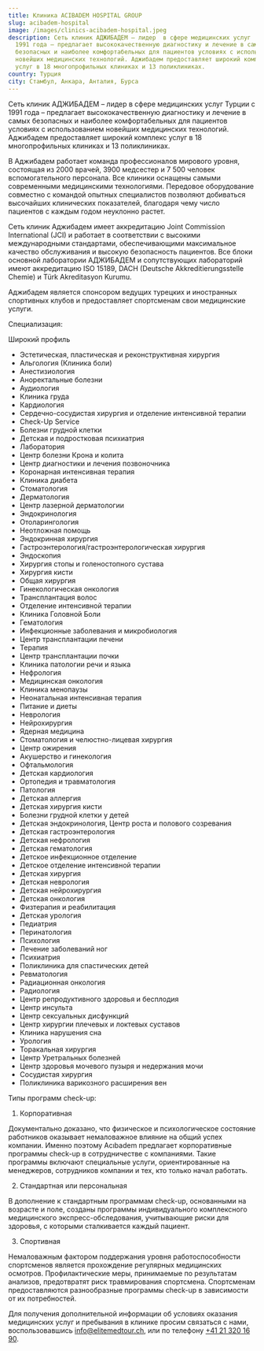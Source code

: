 ```yaml
---
title: Клиника ACIBADEM HOSPITAL GROUP
slug: acibadem-hospital
image: /images/clinics-acibadem-hospital.jpeg
description: Сеть клиник АДЖИБАДЕМ – лидер  в сфере медицинских услуг  Турции с
  1991 года – предлагает высококачественную диагностику и лечение в самых
  безопасных и наиболее комфортабельных для пациентов условиях с использованием
  новейших медицинских технологий. Аджибадем предоставляет широкий комплекс
  услуг в 18 многопрофильных клиниках и 13 поликлиниках.
country: Турция
city: Стамбул, Анкара, Анталия, Бурса
---
```


Сеть клиник АДЖИБАДЕМ – лидер в сфере медицинских услуг Турции с 1991 года – предлагает высококачественную диагностику и лечение в самых безопасных и наиболее комфортабельных для пациентов условиях с использованием новейших медицинских технологий. Аджибадем предоставляет широкий комплекс услуг в 18 многопрофильных клиниках и 13 поликлиниках.

В Аджибадем работает команда профессионалов мирового уровня, состоящая из 2000 врачей, 3900 медсестер и 7 500 человек вспомогательного персонала. Все клиники оснащены самыми современными медицинскими технологиями. Передовое оборудование совместно с командой опытных специалистов позволяют добиваться высочайших клинических показателей, благодаря чему число пациентов с каждым годом неуклонно растет.

Сеть клиник Аджибадем имеет аккредитацию Joint Commission International (JCI) и работает в соответствии с высокими международными стандартами, обеспечивающими максимальное качество обслуживания и высокую безопасность пациентов. Все блоки основной лаборатории АДЖИБАДЕМ и сопутствующих лабораторий имеют аккредитацию ISO 15189, DACH (Deutsche Akkreditierungsstelle Chemie) и Türk Akreditasyon Kurumu.

Аджибадем является спонсором ведущих турецких и иностранных спортивных клубов и предоставляет спортсменам свои медицинские услуги.

Специализация:

Широкий профиль

- Эстетическая, пластическая и реконструктивная хирургия
- Альгология (Клиника боли)
- Анестизиология
- Аноректальные болезни
- Аудиология
- Клиника груда
- Кардиология
- Сердечно-сосудистая хирургия и отделение интенсивной терапии
- Check-Up Service
- Болезни грудной клетки
- Детская и подростковая психиатрия
- Лаборатория
- Центр болезни Крона и колита
- Центр диагностики и лечения позвоночника
- Коронарная интенсивная терапия
- Клиника диабета
- Стоматология
- Дерматология
- Центр лазерной дерматологии
- Эндокринология
- Отоларингология
- Неотложная помощь
- Эндокринная хирургия
- Гастроэнтерология/гастроэнтерологическая хирургия
- Эндоскопия
- Хирургия стопы и голеностопного сустава
- Хирургия кисти
- Общая хирургия
- Гинекологическая онкология
- Трансплантация волос
- Отделение интенсивной терапии
- Клиника Головной Боли
- Гематология
- Инфекционные заболевания и микробиология
- Центр трансплантации печени
- Терапия
- Центр трансплантации почки
- Клиника патологии речи и языка
- Нефрология
- Медицинская онкология
- Клиника менопаузы
- Неонатальная интенсивная терапия
- Питание и диеты
- Неврология
- Нейрохирургия
- Ядерная медицина
- Стоматология и челюстно-лицевая хирургия
- Центр ожирения
- Акушерство и гинекология
- Офтальмология
- Детская кардиология
- Ортопедия и травматология
- Патология
- Детская аллергия
- Детская хирургия кисти
- Болезни грудной клетки у детей
- Детская эндокринология, Центр роста и полового созревания
- Детская гастроэнтерология
- Детская нефрология
- Детская гематология
- Детское инфекционное отделение
- Детское отделение интенсивной терапии
- Детская хирургия
- Детская неврология
- Детская нейрохирургия
- Детская онкология
- Физтерапия и реабилитация
- Детская урология
- Педиатрия
- Перинатология
- Психология
- Лечение заболеваний ног
- Психиатрия
- Поликлиника для спастических детей
- Ревматология
- Радиационная онкология
- Радиология
- Центр репродуктивного здоровья и бесплодия
- Центр инсульта
- Центр сексуальных дисфункций
- Центр хирургии плечевых и локтевых суставов
- Клиника нарушения сна
- Урология
- Торакальная хирургия
- Центр Уретральных болезней
- Центр здоровья мочевого пузыря и недержания мочи
- Сосудистая хирургия
- Поликлиника варикозного расширения вен

Типы программ check-up:

1. Корпоративная

Документально доказано, что физическое и психологическое состояние работников оказывает немаловажное влияние на общий успех компании. Именно поэтому Acıbadem предлагает корпоративные программы check-up в сотрудничестве с компаниями. Такие программы включают специальные услуги, ориентированные на менеджеров, сотрудников компании и тех, кто только начал работать.

2. Стандартная или персональная

В дополнение к стандартным программам check-up, основанными на возрасте и поле, созданы программы индивидуального комплексного медицинского экспресс-обследования, учитывающие риски для здоровья, с которыми сталкивается каждый пациент.

3. Спортивная

Немаловажным фактором поддержания уровня работоспособности спортсменов является прохождение регулярных медицинских осмотров. Профилактические меры, принимаемые по результатам анализов, предотвратят риск травмирования спортсмена. Спортсменам предоставляются разнообразные программы check-up в зависимости от их потребностей.

Для получения дополнительной информации об условиях оказания медицинских услуг и пребывания в клинике просим связаться с нами, воспользовавшись [info@elitemedtour.ch](mailto:info@elitemedtour.ch), или по телефону [+41 21 320 16 90](tel:41213201690).
